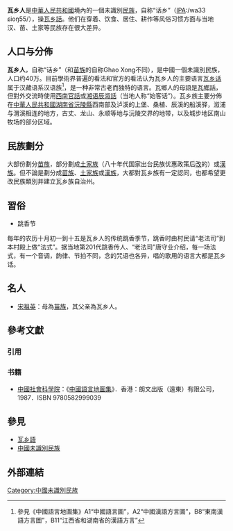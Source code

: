 {{Infobox Ethnic group|
|group=瓦乡人
|poptime= 約40萬
|popplace={{CHN}}[[湖南省|湖南省]][[沅陵县|沅陵县]]、[[古丈縣|古丈縣]]、[[泸溪縣|泸溪縣]]、[[永顺縣|永顺縣]]、[[辰溪縣|辰溪縣]]、[[溆浦縣|溆浦縣]]、[[石门县|石门县]]、[[城步县|城步县]]、[[酉阳县|酉阳县]]
|rels= 傳統宗教、[[佛教|佛教]]
|langs= [[瓦乡话|瓦乡话]]
|related= [[苗族|苗族]]、[[瑤族|瑤族]]、[[漢族|漢族]]}}

'''瓦乡人'''是[[中華人民共和國|中華人民共和國]]境內的一個未識別[[民族|民族]]，自称“话乡”（[[IPA|IPA]]:/wa33 ɕioŋ55/），操[[瓦乡話|瓦乡話]]。他们在穿着、饮食、居住、耕作等风俗习惯方面与当地汉、苗、土家等民族存在很大差异。

==人口与分佈==
'''瓦乡人'''，自称“话乡”（和[[苗族|苗族]]的自称Ghao Xong不同），是中國一個未識別民族，人口约40万。目前學術界普遍的看法和官方的看法认为瓦乡人的主要语言[[瓦乡话|瓦乡话]]属于汉藏语系汉语族<ref>參見《中國語言地圖集》A1“中國語言圖”，A2“中國漢語方言圖”，B8“東南漢語方言圖”，B11“江西省和湖南省的漢語方言”</ref>，是一种非常古老而独特的语言。瓦鄉人的母語是[[瓦鄉話|瓦鄉話]]，但對外交流時使用[[西南官話|西南官話]]或[[辰溆片|湘语辰溆話]]（当地人称“始客话”）。瓦乡族主要分佈在[[中華人民共和國|中華人民共和國]][[湖南省|湖南省]][[沅陵縣|沅陵縣]]西南部及泸溪的上堡、桑植、辰溪的船溪驿，溆浦与渭溪相连的地方，古丈、龙山、永顺等地与沅陵交界的地带，以及城步地区南山牧场的部分区域。

==民族劃分==
大部份劃分[[苗族|苗族]]，部分劃成[[土家族|土家族]]（八十年代国家出台民族优惠政策后[[民族成份恢復|改]]的）或[[漢族|漢族]]。但不論是劃分成[[苗族|苗族]]、[[土家族|土家族]]或[[漢族|漢族]]，大都對瓦乡族有一定認同，也都希望更改民族類別并建立瓦乡族自治州。

==習俗==
*跳香节
每年的农历十月初一到十五是瓦乡人的传统跳香季节，跳香时由村民请“老法司”到本村殿上做“法式”。据当地第201代跳香传人、“老法司”唐守业介绍，每一场法式，有一个音调，韵律、节拍不同，念的咒语也各异，唱的歌用的语言大都是瓦乡话。

==名人==
*[[宋祖英|宋祖英]]：母為[[苗族|苗族]]，其父亲為瓦乡人。

== 參考文獻 ==
=== 引用 ===
{{Reflist}}

=== 书籍 ===
* [[中國社會科學院|中國社會科學院]]：《[[中國語言地圖集|中國語言地圖集]]》．香港：朗文出版（遠東）有限公司，1987．ISBN 9780582999039

==參見==
*[[瓦乡語|瓦乡語]]
*[[中國未識別民族|中國未識別民族]]

== 外部連結 ==


{{中华民族}}
[[Category:中國未識別民族|Category:中國未識別民族]]